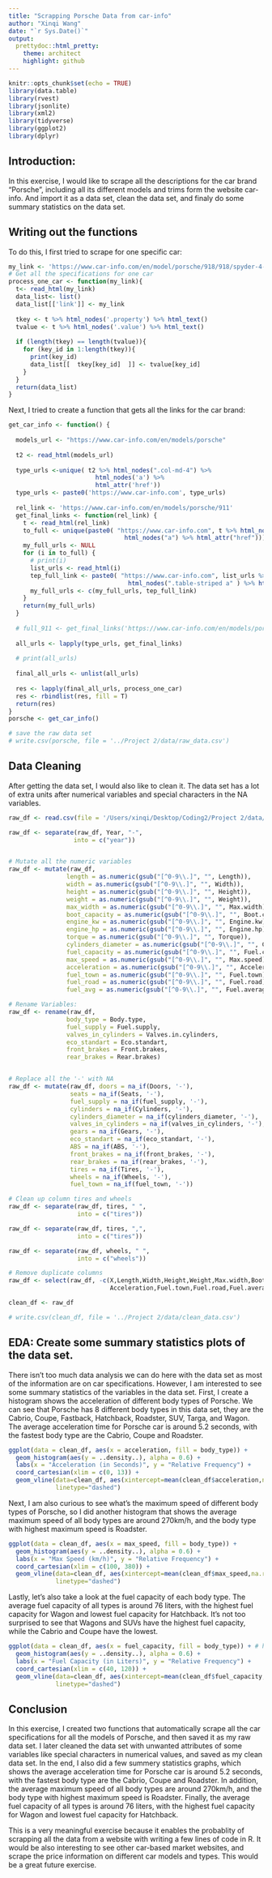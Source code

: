 ```yaml
---
title: "Scrapping Porsche Data from car-info"
author: "Xinqi Wang"
date: "`r Sys.Date()`"
output: 
  prettydoc::html_pretty:
    theme: architect
    highlight: github
---
```


```r
knitr::opts_chunk$set(echo = TRUE)
library(data.table)
library(rvest)
library(jsonlite)
library(xml2)
library(tidyverse)
library(ggplot2)
library(dplyr)
```
## Introduction:
In this exercise, I would like to scrape all the descriptions for the car brand "Porsche", including all its different models and trims form the website car-info. And import it as a data set, clean the data set, and finaly 
do some summary statistics on the data set.

## Writing out the functions
To do this, I first tried to scrape for one specific car:

```r
my_link <- 'https://www.car-info.com/en/model/porsche/918/918/spyder-4-6hyb-at-608-hp-4wd'
# Get all the specifications for one car
process_one_car <- function(my_link){
  t<- read_html(my_link)
  data_list<- list()
  data_list[['link']] <- my_link
  
  tkey <- t %>% html_nodes('.property') %>% html_text()
  tvalue <- t %>% html_nodes('.value') %>% html_text()
  
  if (length(tkey) == length(tvalue)){
    for (key_id in 1:length(tkey)){
      print(key_id)
      data_list[[  tkey[key_id]  ]] <- tvalue[key_id]
    }
  }
  return(data_list)
}
```

Next, I tried to create a function that gets all the links for the car brand:

```r
get_car_info <- function() {
  
  models_url <- "https://www.car-info.com/en/models/porsche"
  
  t2 <- read_html(models_url)
  
  type_urls <-unique( t2 %>% html_nodes(".col-md-4") %>% 
                        html_nodes('a') %>% 
                        html_attr('href'))
  type_urls <- paste0('https://www.car-info.com', type_urls)
  
  rel_link <- 'https://www.car-info.com/en/models/porsche/911'
  get_final_links <- function(rel_link) {
    t <- read_html(rel_link)
    to_full <- unique(paste0( "https://www.car-info.com", t %>% html_nodes(".background-white") %>% 
                                html_nodes("a") %>% html_attr("href")))
    my_full_urls <- NULL
    for (i in to_full) {
      # print(i)
      list_urls <- read_html(i)
      tep_full_link <- paste0( "https://www.car-info.com", list_urls %>% 
                                 html_nodes(".table-striped a" ) %>% html_attr("href"))
      my_full_urls <- c(my_full_urls, tep_full_link)
    }
    return(my_full_urls)
  }
  
  # full_911 <- get_final_links('https://www.car-info.com/en/models/porsche/911')
  
  all_urls <- lapply(type_urls, get_final_links)
  
  # print(all_urls)
  
  final_all_urls <- unlist(all_urls)
  
  res <- lapply(final_all_urls, process_one_car)
  res <- rbindlist(res, fill = T)
  return(res)
}
porsche <- get_car_info()

# save the raw data set 
# write.csv(porsche, file = '../Project 2/data/raw_data.csv')
```

## Data Cleaning
After getting the data set, I would also like to clean it. The data set has a lot of extra units after numerical variables and special characters in the NA variables.

``` r
raw_df <- read.csv(file = '/Users/xinqi/Desktop/Coding2/Project 2/data/raw_data.csv')

raw_df <- separate(raw_df, Year, "-",
                  into = c("year"))


# Mutate all the numeric variables 
raw_df <- mutate(raw_df, 
                length = as.numeric(gsub("[^0-9\\.]", "", Length)),
                width = as.numeric(gsub("[^0-9\\.]", "", Width)),
                height = as.numeric(gsub("[^0-9\\.]", "", Height)),
                weight = as.numeric(gsub("[^0-9\\.]", "", Weight)),
                max_width = as.numeric(gsub("[^0-9\\.]", "", Max.width)),
                boot_capacity = as.numeric(gsub("[^0-9\\.]", "", Boot.capacity)),
                engine_kw = as.numeric(gsub("[^0-9\\.]", "", Engine.kw)),
                engine_hp = as.numeric(gsub("[^0-9\\.]", "", Engine.hp)),
                torque = as.numeric(gsub("[^0-9\\.]", "", Torque)),
                cylinders_diameter = as.numeric(gsub("[^0-9\\.]", "", Cylinders.diameter)),
                fuel_capacity = as.numeric(gsub("[^0-9\\.]", "", Fuel.capacity)),
                max_speed = as.numeric(gsub("[^0-9\\.]", "", Max.speed)),
                acceleration = as.numeric(gsub("[^0-9\\.]", "", Acceleration)),
                fuel_town = as.numeric(gsub("[^0-9\\.]", "", Fuel.town)),
                fuel_road = as.numeric(gsub("[^0-9\\.]", "", Fuel.road)),
                fuel_avg = as.numeric(gsub("[^0-9\\.]", "", Fuel.average)))

# Rename Variables:
raw_df <- rename(raw_df, 
                body_type = Body.type,
                fuel_supply = Fuel.supply,
                valves_in_cylinders = Valves.in.cylinders,
                eco_standart = Eco.standart,
                front_brakes = Front.brakes,
                rear_brakes = Rear.brakes)


# Replace all the '-' with NA
raw_df <- mutate(raw_df, doors = na_if(Doors, '-'),
                 seats = na_if(Seats, '-'),
                 fuel_supply = na_if(fuel_supply, '-'),
                 cylinders = na_if(Cylinders, '-'),
                 cylinders_diameter = na_if(cylinders_diameter, '-'),
                 valves_in_cylinders = na_if(valves_in_cylinders, '-'),
                 gears = na_if(Gears, '-'),
                 eco_standart = na_if(eco_standart, '-'),
                 ABS = na_if(ABS, '-'),
                 front_brakes = na_if(front_brakes, '-'),
                 rear_brakes = na_if(rear_brakes, '-'),
                 tires = na_if(Tires, '-'),
                 wheels = na_if(Wheels, '-'),
                 fuel_town = na_if(fuel_town, '-'))

# Clean up column tires and wheels
raw_df <- separate(raw_df, tires, " ",
                   into = c("tires"))

raw_df <- separate(raw_df, tires, ",",
                   into = c("tires"))

raw_df <- separate(raw_df, wheels, " ",
                   into = c("wheels"))

# Remove duplicate columns
raw_df <- select(raw_df, -c(X,Length,Width,Height,Weight,Max.width,Boot.capacity,Engine.kw,Engine.hp,Torque,Fuel.capacity,Max.speed,
                            Acceleration,Fuel.town,Fuel.road,Fuel.average,Tires,Wheels,Doors,Seats,Cylinders,Gears,Cylinders.diameter))

clean_df <- raw_df

# write.csv(clean_df, file = '../Project 2/data/clean_data.csv')

```
## EDA: Create some summary statistics plots of the data set.
There isn't too much data analysis we can do here with the data set as most of the information are on car specifications. However, I am interested to see some summary statistics of the variables in the data set.
First, I create a histogram shows the acceleration of different body types of Porsche. We can see that Porsche has 8 different body types in this data set, they are the Cabrio, Coupe, Fastback, Hatchback, Roadster, SUV, Targa, and Wagon. The average acceleration time for Porsche car is around 5.2 seconds, with the fastest body type are the  Cabrio, Coupe and Roadster.

``` r
ggplot(data = clean_df, aes(x = acceleration, fill = body_type)) + 
  geom_histogram(aes(y = ..density..), alpha = 0.6) +
  labs(x = "Acceleration (in Seconds)", y = "Relative Frequency") +
  coord_cartesian(xlim = c(0, 13)) +
  geom_vline(data=clean_df, aes(xintercept=mean(clean_df$acceleration,na.rm=TRUE)),
             linetype="dashed")

```

Next, I am also curious to see what's the maximum speed of different body types of Porsche, so I did another histogram that shows the average maximum speed of all body types are around 270km/h, and the body type with highest maximum speed is Roadster.

``` r
ggplot(data = clean_df, aes(x = max_speed, fill = body_type)) + 
  geom_histogram(aes(y = ..density..), alpha = 0.6) +
  labs(x = "Max Speed (km/h)", y = "Relative Frequency") +
  coord_cartesian(xlim = c(100, 380)) +
  geom_vline(data=clean_df, aes(xintercept=mean(clean_df$max_speed,na.rm=TRUE)),
             linetype="dashed")
```

Lastly, let's also take a look at the fuel capacity of each body type. The average fuel capacity of all types is around 76 liters, with the highest fuel capacity for Wagon and lowest fuel capacity for Hatchback. It's not too surprised to see that Wagons and SUVs have the highest fuel capacity, while the Cabrio and Coupe have the lowest.

``` r
ggplot(data = clean_df, aes(x = fuel_capacity, fill = body_type)) + # here fill means filter
  geom_histogram(aes(y = ..density..), alpha = 0.6) +
  labs(x = "Fuel Capacity (in Liters)", y = "Relative Frequency") +
  coord_cartesian(xlim = c(40, 120)) +
  geom_vline(data=clean_df, aes(xintercept=mean(clean_df$fuel_capacity,na.rm=TRUE)),
             linetype="dashed")

```

## Conclusion
In this exercise, I created two functions that automatically scrape all the car specifications for all the models of Porsche, and then saved it as my raw data set. I later cleaned the data set with unwanted attributes of some variables like special characters in numerical values, and saved as my clean data set. In the end, I also did a few summery statistics graphs, which shows the average acceleration time for Porsche car is around 5.2 seconds, with the fastest body type are the Cabrio, Coupe and Roadster. In addition, the average maximum speed of all body types are around 270km/h, and the body type with highest maximum speed is Roadster. Finally, the average fuel capacity of all types is around 76 liters, with the highest fuel capacity for Wagon and lowest fuel capacity for Hatchback.

This is a very meaningful exercise because it enables the probablity of scrapping all the data from a website with writing a few lines of code in R. It would be also interesting to see other car-based market websites, and scrape the price information on different car models and types. This would be a great future exercise.